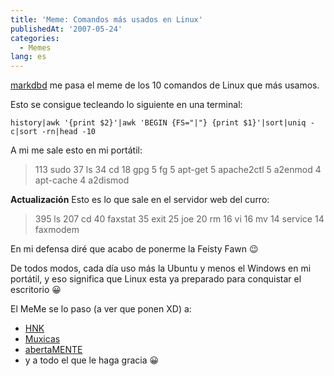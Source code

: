 ```yaml
---
title: 'Meme: Comandos más usados en Linux'
publishedAt: '2007-05-24'
categories:
  - Memes
lang: es
---
```


[markdbd](http://www.markdbd.com/) me pasa el meme de los 10 comandos de Linux que más usamos.

Esto se consigue tecleando lo siguiente en una terminal:

`history|awk '{print $2}'|awk 'BEGIN {FS="|"} {print $1}'|sort|uniq -c|sort -rn|head -10`

A mi me sale esto en mi portátil:

> 113 sudo 37 ls 34 cd 18 gpg 5 fg 5 apt-get 5 apache2ctl 5 a2enmod 4 apt-cache 4 a2dismod

**Actualización** Esto es lo que sale en el servidor web del curro:

> 395 ls 207 cd 40 faxstat 35 exit 25 joe 20 rm 16 vi 16 mv 14 service 14 faxmodem

En mi defensa diré que acabo de ponerme la Feisty Fawn 😉

De todos modos, cada día uso más la Ubuntu y menos el Windows en mi portátil, y eso significa que Linux esta ya preparado para conquistar el escritorio 😀

El MeMe se lo paso (a ver que ponen XD) a:

- [HNK](http://www.hnkweb.com/)
- [Muxicas](http://www.muxicas.com/)
- [abertaMENTE](http://abertamente.blogspot.com/)
- y a todo el que le haga gracia 😀
